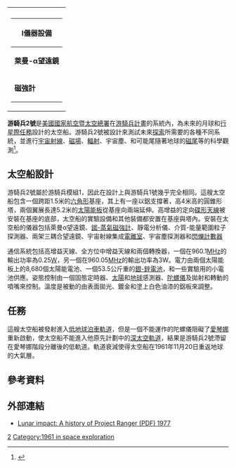{{NoteTA
|T=zh-cn:徘徊者2号;zh-hk:游騎兵2號;zh-tw:游騎兵2號;
|1=zh-cn:徘徊者;zh-hk:游騎兵;zh-tw:游騎兵;
}}
{|align="right"
|
{{Infobox_Spacecraft|
  Name =游騎兵2號 |
  Image = [[File:Ranger_2.jpg|300px]]|
  Organization = [[NASA|NASA]] |
  Major_Contractors = [[噴射推進實驗室|噴射推進實驗室]] |
  Mission_Type = [[月球科學|月球科學]] |
  Satellite_Of = [[地球|地球]] |
  Launch = 1961年11月18日08:09:00  [[協調世界時|UTC]] |
  Launch_Vehicle = [[擎天神-愛琴娜|擎天神-愛琴娜]] B |
  Decay = 1961年11月20日 |
  Mission_Duration = 2 天 |
  Mass = 304 kg |
  NSSDC_ID = 1961-032A |
  Webpage = [http://nssdc.gsfc.nasa.gov/database/MasterCatalog?sc=1961-032A NASA NSSDC Master Catalog] |
  Semimajor_Axis = 6,574.2 公里 |
  Eccentricity = .? |
  Inclination = 33.3° |
  Orbital_Period = ~89 分鐘 |
  Apoapsis = 242 公里 |
  Periapsis = 150 公里 |
  Orbits = 32 |
}}
|-
|
{| border="1" cellpadding="2" cellspacing="0" align="right" width="310" 
|- align="center"
!colspan="2" cellspacing="0" cellpadding="2" bgcolor="#006699"|I儀器設備
|-
|'''萊曼-α望遠鏡''' ||掃描地球研究外逸層氫的成分
|-
|'''磁強計''' || 測量行星際空間的磁場
|}
|}

'''游騎兵2號'''是[[美國國家航空暨太空總署|美國國家航空暨太空總署]]在[[游騎兵計畫|游騎兵計畫]]的系統內，為未來的月球和[[行星際任務|行星際任務]]設計的太空船。游騎兵2號被設計來測試未來[[探索|探索]]所需要的各種不同系統，並進行[[宇宙射線|宇宙射線]]、[[磁場|磁場]]、[[輻射|輻射]]、宇宙塵、和可能尾隨著地球的[[磁尾|磁尾]]等的科學觀測<ref>{{Cite web |url=http://nssdc.gsfc.nasa.gov/nmc/spacecraftDisplay.do?id=1961-032A |title=存档副本 |access-date=2009-07-30 |archive-date=2011-06-28 |archive-url=https://web.archive.org/web/20110628194910/http://nssdc.gsfc.nasa.gov/nmc/spacecraftDisplay.do?id=1961-032A |dead-url=no }}</ref>。

== 太空船設計 ==

游騎兵2號屬於游騎兵模組1，因此在設計上與游騎兵1號幾乎完全相同。這艘太空船包含一個跨距1.5米的[[六角形|六角形]]基座，其上有一座以鋁支撐著，高4米高的圓錐形塔，兩個翼展長達5.2米的[[光電模組|太陽能板]]從基座向兩端延伸。高增益的定向[[碟形天線|碟形天線]]被安裝在基座的底部，太空船的實驗設備和其他裝備都安置在基座與塔內。安裝在太空船的儀器包括萊曼α望遠鏡、[[銣-蒸氣|銣-蒸氣]][[磁強計|磁強計]]、靜電分析儀、介質-能量範圍粒子探測器、兩架三耦合望遠鏡、宇宙射線集成[[電離室|電離室]]、宇宙塵探測器和[[閃爍計數器|閃爍計數器]]

通信系統包括高增益天線、全方位中增益天線和兩個轉換器，一個在960.1[[赫茲|MHz]]的輸出功率為0.25[[瓦|W]]，另一個在960.05[[赫茲|MHz]]的輸出功率為3W。電力由兩個太陽能板上的8,680個太陽能電池、一個53.5公斤重的[[銀-鋅電池|銀-鋅電池]]，和一些實驗用的小電池供應。姿態控制由一個固態定時器、[[太陽|太陽]]和[[地球|地球]]感測器、[[陀螺儀|陀螺儀]]及拋射和轉動的噴嘴來控制。溫度是被動的由表面拋光、鍍金和塗上白色油漆的鋁板來調整。

== 任務 ==

這艘太空船被發射進入[[低地球軌道|低地球]][[泊車軌道|泊車軌道]]，但是一個不能運作的陀螺儀阻礙了[[RM-81愛琴娜|愛琴娜]]重新啟動，使太空船不能進入他原先計劃中的[[深太空|深太空]][[軌道|軌道]]，結果是游騎兵2號滯留在愛琴娜階段分離後的低軌道。軌道衰減使得太空船在1961年11月20日重返地球的大氣層。

== 參考資料 ==
{{Reflist}}

== 外部連結 ==
*[http://ntrs.nasa.gov/archive/nasa/casi.ntrs.nasa.gov/19780007206_1978007206.pdf Lunar impact: A history of Project Ranger (PDF) 1977] {{Wayback|url=http://ntrs.nasa.gov/archive/nasa/casi.ntrs.nasa.gov/19780007206_1978007206.pdf |date=20131110214248 }}

{{游騎兵計畫|before=[[游騎兵1號|游騎兵1號]]|after=[[游騎兵3號|游騎兵3號]]}}

[[Category:游騎兵計畫|2]]
[[Category:1961_in_space_exploration|Category:1961 in space exploration]]